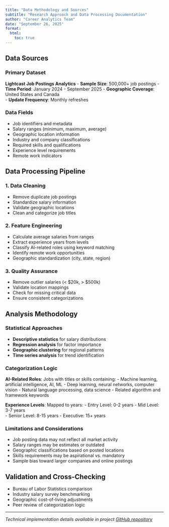 ```yaml
---
title: "Data Methodology and Sources"
subtitle: "Research Approach and Data Processing Documentation"
author: "Career Analytics Team"
date: "September 26, 2025"
format:
  html:
    toc: true
---
```


## Data Sources

### Primary Dataset
**Lightcast Job Postings Analytics**
- **Sample Size**: 500,000+ job postings
- **Time Period**: January 2024 - September 2025
- **Geographic Coverage**: United States and Canada  
- **Update Frequency**: Monthly refreshes

### Data Fields
- Job identifiers and metadata
- Salary ranges (minimum, maximum, average)
- Geographic location information
- Industry and company classifications
- Required skills and qualifications
- Experience level requirements
- Remote work indicators

## Data Processing Pipeline

### 1. Data Cleaning
- Remove duplicate job postings
- Standardize salary information
- Validate geographic locations
- Clean and categorize job titles

### 2. Feature Engineering  
- Calculate average salaries from ranges
- Extract experience years from levels
- Classify AI-related roles using keyword matching
- Identify remote work opportunities
- Geographic standardization (city, state, region)

### 3. Quality Assurance
- Remove outlier salaries (< $20k, > $500k)
- Validate location mappings
- Check for missing critical data
- Ensure consistent categorizations

## Analysis Methodology

### Statistical Approaches
- **Descriptive statistics** for salary distributions
- **Regression analysis** for factor importance
- **Geographic clustering** for regional patterns
- **Time series analysis** for trend identification

### Categorization Logic
**AI-Related Roles**: Jobs with titles or skills containing:
- Machine learning, artificial intelligence, AI, ML
- Deep learning, neural networks, computer vision
- Natural language processing, data science
- Related algorithm and framework keywords

**Experience Levels**: Mapped to years:
- Entry Level: 0-2 years
- Mid Level: 3-7 years  
- Senior Level: 8-15 years
- Executive: 15+ years

### Limitations and Considerations
- Job posting data may not reflect all market activity
- Salary ranges may be estimates or outdated
- Geographic classifications based on posted locations
- Skills requirements may be aspirational vs. mandatory
- Sample bias toward larger companies and online postings

## Validation and Cross-Checking
- Bureau of Labor Statistics comparison
- Industry salary survey benchmarking  
- Geographic cost-of-living adjustments
- Peer review of categorization logic

---

*Technical implementation details available in project [GitHub repository](https://github.com/samarthya/ad688-scratch)*